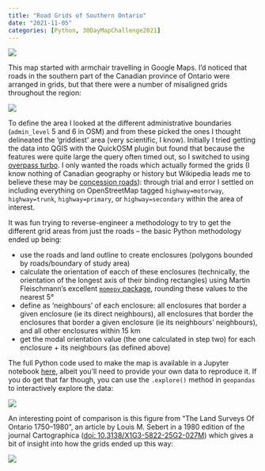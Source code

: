 ```yaml
---
title: "Road Grids of Southern Ontario"
date: "2021-11-05"
categories: [Python, 30DayMapChallenge2021]
---
```


![](images/Road-Grids-Southern-Ontario.png)

This map started with armchair travelling in Google Maps. I'd noticed that roads in the southern part of the Canadian province of Ontario were arranged in grids, but that there were a number of misaligned grids throughout the region:

![](images/Ontario-gmaps.jpeg)

To define the area I looked at the different administrative boundaries (`admin_level` 5 and 6 in OSM) and from these picked the ones I thought delineated the 'griddiest' area (very scientific, I know). Initially I tried getting the data into QGIS with the QuickOSM plugin but found that because the features were quite large the query often timed out, so I switched to using [overpass turbo](https://overpass-turbo.eu/). I only wanted the roads which actually formed the grids (I know nothing of Canadian geography or history but Wikipedia leads me to believe these may be [concession roads](https://en.wikipedia.org/wiki/Concession_road)): through trial and error I settled on including everything on OpenStreetMap tagged `highway=motorway`, `highway=trunk`, `highway=primary`, or `highway=secondary` within the area of interest.

It was fun trying to reverse-engineer a methodology to try to get the different grid areas from just the roads -- the basic Python methodology ended up being:

-   use the roads and land outline to create enclosures (polygons bounded by roads/boundary of study area)
-   calculate the orientation of eacch of these enclosures (technically, the orientation of the longest axis of their binding rectangles) using Martin Fleischmann's excellent [`momepy` package](http://docs.momepy.org/en/stable/index.html), rounding these values to the nearest 5°
-   define as 'neighbours' of each enclosure: all enclosures that border a given enclosure (ie its direct neighbours), all enclosures that border the enclosures that border a given enclosure (ie its neighbours' neighbours), and all other enclosures within 15 km
-   get the modal orientation value (the one calculated in step two) for each enclosure + its neighbours (as defined above)

The full Python code used to make the map is available in a Jupyter notebook [here](https://github.com/matthew-law/30DayMapChallenge2021/blob/main/grids/grids.ipynb), albeit you'll need to provide your own data to reproduce it. If you do get that far though, you can use the `.explore()` method in `geopandas` to interactively explore the data:

![](images/GDF.explore().jpeg)

An interesting point of comparison is this figure from "The Land Surveys Of Ontario 1750--1980", an article by Louis M. Sebert in a 1980 edition of the journal Cartographica ([doi: 10.3138/X1G3-5822-25G2-027M](https://doi.org/10.3138/X1G3-5822-25G2-027M)) which gives a bit of insight into how the grids ended up this way:

![](images/Township-Survey-Systems.png)
